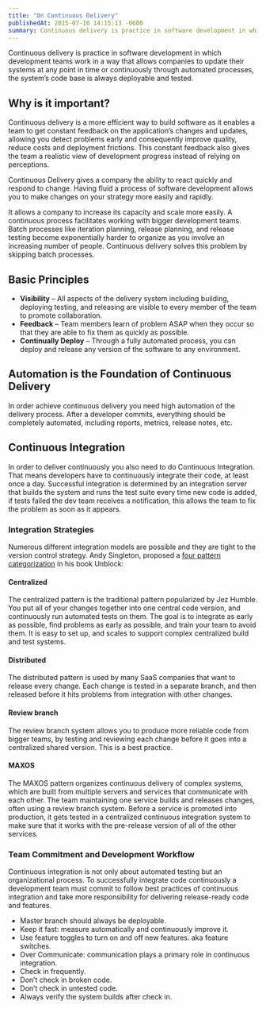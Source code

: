 ```yaml
---
title: "On Continuous Delivery"
publishedAt: 2015-07-10 14:15:13 -0600
summary: Continuous delivery is practice in software development in which development teams work in a way that allows companies to update their systems at any point in time or continuously through automated processes, the system’s code base is always deployable and tested.
---
```


Continuous delivery is practice in software development in which development teams work in a way that allows companies to update their systems at any point in time or continuously through automated processes, the system’s code base is always deployable and tested.

## Why is it important?

Continuous delivery is a more efficient way to build software as it enables a team to get constant feedback on the application’s changes and updates, allowing you detect problems early and consequently improve quality, reduce costs and deployment frictions. This constant feedback also gives the team a realistic view of development progress instead of relying on perceptions.

Continuous Delivery gives a company the ability to react quickly and respond to change. Having fluid a process of software development allows you to make changes on your strategy more easily and rapidly.


It allows a company to increase its capacity and scale more easily. A continuous process facilitates working with bigger development teams. Batch processes like iteration planning, release planning, and release testing become exponentially harder to organize as you involve an increasing number of people. Continuous delivery solves this problem by skipping batch processes.

## Basic Principles

- __Visibility__ – All aspects of the delivery system including building, deploying testing, and releasing are visible to every member of the team to promote collaboration.
- __Feedback__ – Team members learn of problem ASAP when they occur so that they are able to fix them as quickly as possible.
- __Continually Deploy__ – Through a fully automated process, you can deploy and release any version of the software to any environment.

## Automation is the Foundation of Continuous Delivery

In order achieve continuous delivery you need high automation of the delivery process. After a developer commits, everything should be completely automated, including reports, metrics, release notes, etc.

## Continuous Integration

In order to deliver continuously you also need to do Continuous Integration. That means developers have to continuously integrate their code, at least once a day. Successful integration is determined by an integration server that builds the system and runs the test suite every time new code is added, if tests failed the dev team receives a notification, this allows the team to fix the problem as soon as it appears.

### Integration Strategies
Numerous different integration models are possible and they are tight to the version control strategy. Andy Singleton, proposed a [four pattern categorization](continuousagile.com/unblock/cd_four_patterns.html) in his book Unblock:

#### Centralized
The centralized pattern is the traditional pattern popularized by Jez Humble. You put all of your changes together into one central code version, and continuously run automated tests on them. The goal is to integrate as early as possible, find problems as early as possible, and train your team to avoid them. It is easy to set up, and scales to support complex centralized build and test systems.

#### Distributed
The distributed pattern is used by many SaaS companies that want to release every change. Each change is tested in a separate branch, and then released before it hits problems from integration with other changes.

#### Review branch
The review branch system allows you to produce more reliable code from bigger teams, by testing and reviewing each change before it goes into a centralized shared version. This is a best practice.

#### MAXOS
The MAXOS pattern organizes continuous delivery of complex systems, which are built from multiple servers and services that communicate with each other. The team maintaining one service builds and releases changes, often using a review branch system. Before a service is promoted into production, it gets tested in a centralized continuous integration system to make sure that it works with the pre-release version of all of the other services.

### Team Commitment and Development Workflow

Continuous integration is not only about automated testing but an organizational process. To successfully integrate code continuously a development team must commit to follow best practices of continuous integration and take more responsibility for delivering release-ready code and features.

- Master branch should always be deployable.
- Keep it fast: measure automatically and continuously improve it.
- Use feature toggles to turn on and off new features. aka feature switches.
- Over Communicate: communication plays a primary role in continuous integration.
- Check in frequently.
- Don’t check in broken code.
- Don’t check in untested code.
- Always verify the system builds after check in.
